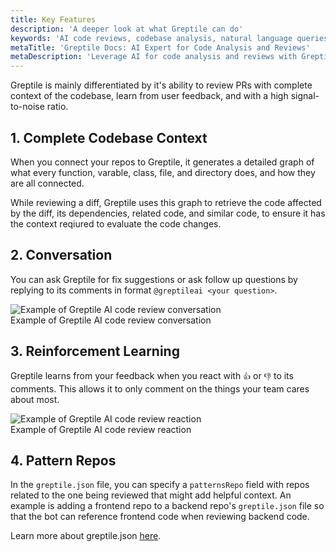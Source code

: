 ```yaml
---
title: Key Features
description: 'A deeper look at what Greptile can do'
keywords: 'AI code reviews, codebase analysis, natural language queries, GitHub integration, Slack integration, PR review bot'
metaTitle: 'Greptile Docs: AI Expert for Code Analysis and Reviews'
metaDescription: 'Leverage AI for code analysis and reviews with Greptile. Get expert insights on your codebase through natural language queries and integrations.'
---
```


Greptile is mainly differentiated by it's ability to review PRs with complete context of the codebase, learn from user feedback, and with a high signal-to-noise ratio.

## 1. Complete Codebase Context

When you connect your repos to Greptile, it generates a detailed graph of what every function, varable, class, file, and directory does, and how they are all connected. 

While reviewing a diff, Greptile uses this graph to retrieve the code affected by the diff, its dependencies, related code, and similar code, to ensure it has the context reqiured to evaluate the code changes.

## 2. Conversation

You can ask Greptile for fix suggestions or ask follow up questions by replying to its comments in format `@greptileai <your question>`.

<Frame>
  <img src="/images/cr-bot/qna.gif" alt="Example of Greptile AI code review conversation" />
  <figcaption>Example of Greptile AI code review conversation</figcaption>
</Frame>

## 3. Reinforcement Learning

Greptile learns from your feedback when you react with `👍` or `👎` to its comments. This allows it to only comment on the things your team cares about most.
<Frame>
  <img src="/images/cr-bot/downvote.gif" alt="Example of Greptile AI code review reaction" />
  <figcaption>Example of Greptile AI code review reaction</figcaption>
</Frame>

## 4. Pattern Repos

In the `greptile.json` file, you can specify a `patternsRepo` field with repos related to the one being reviewed that might add helpful context. 
An example is adding a frontend repo to a backend repo's `greptile.json` file so that the bot can reference frontend code when reviewing backend code.

Learn more about greptile.json [here](/code-review-bot/greptile-json).